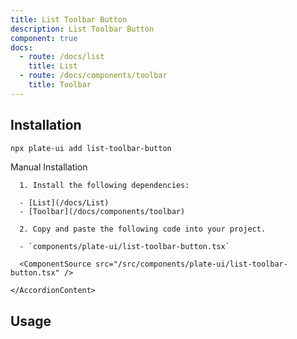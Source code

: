 ```yaml
---
title: List Toolbar Button
description: List Toolbar Button
component: true
docs:
  - route: /docs/list
    title: List
  - route: /docs/components/toolbar
    title: Toolbar
---
```


[//]: # '<ComponentExample src="/src/components/examples/PlaygroundDemo.tsx">'
[//]: # '  <PlaygroundDemo />'
[//]: # '</ComponentExample>'

## Installation

```bash
npx plate-ui add list-toolbar-button
```

<Accordion type="single" collapsible>
  <AccordionItem value="manual-installation">
    <AccordionTrigger>Manual Installation</AccordionTrigger>
    <AccordionContent>

      1. Install the following dependencies:

      - [List](/docs/List)
      - [Toolbar](/docs/components/toolbar)

      2. Copy and paste the following code into your project.

      - `components/plate-ui/list-toolbar-button.tsx`

      <ComponentSource src="/src/components/plate-ui/list-toolbar-button.tsx" />

    </AccordionContent>

  </AccordionItem>
</Accordion>

## Usage

```tsx

```

```tsx

```
